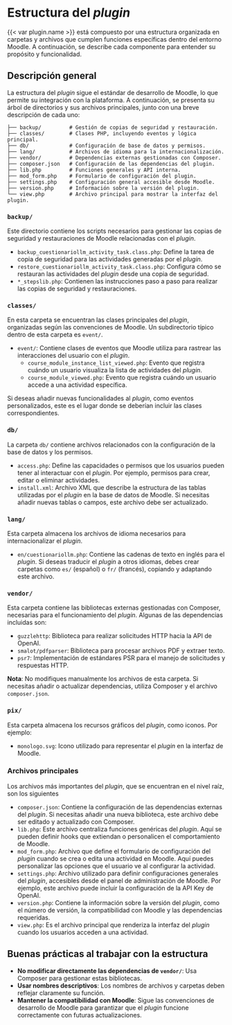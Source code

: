 # Estructura del _plugin_

{{< var plugin.name >}} está compuesto por una estructura organizada en
carpetas y archivos que cumplen funciones específicas dentro del entorno
Moodle. A continuación, se describe cada componente para entender su
propósito y funcionalidad.

## Descripción general

La estructura del _plugin_ sigue el estándar de desarrollo de Moodle, lo
que permite su integración con la plataforma. A continuación, se
presenta su árbol de directorios y sus archivos principales,
junto con una breve descripción de cada uno:

```text
├── backup/         # Gestión de copias de seguridad y restauración.
├── classes/        # Clases PHP, incluyendo eventos y lógica principal.
├── db/             # Configuración de base de datos y permisos.
├── lang/           # Archivos de idioma para la internacionalización.
├── vendor/         # Dependencias externas gestionadas con Composer.
├── composer.json   # Configuración de las dependencias del plugin.
├── lib.php         # Funciones generales y API interna.
├── mod_form.php    # Formulario de configuración del plugin.
├── settings.php    # Configuración general accesible desde Moodle.
├── version.php     # Información sobre la versión del plugin.
└── view.php        # Archivo principal para mostrar la interfaz del plugin.
```

### `backup/`

Este directorio contiene los scripts necesarios para gestionar las
copias de seguridad y restauraciones de Moodle relacionadas con el
_plugin_.

- `backup_cuestionariollm_activity_task.class.php`: Define la tarea de
  copia de seguridad para las actividades generadas por el _plugin_.
- `restore_cuestionariollm_activity_task.class.php`: Configura cómo se
  restauran las actividades del _plugin_ desde una copia de seguridad.
- `*_stepslib.php`: Contienen las instrucciones paso a paso para
  realizar las copias de seguridad y restauraciones.

### `classes/`

En esta carpeta se encuentran las clases principales del _plugin_,
organizadas según las convenciones de Moodle. Un subdirectorio típico
dentro de esta carpeta es `event/`.

- `event/`: Contiene clases de eventos que Moodle utiliza para 
  rastrear las interacciones del usuario con el _plugin_.
  - `course_module_instance_list_viewed.php`: Evento que registra cuándo
    un usuario visualiza la lista de actividades del _plugin_.
  - `course_module_viewed.php`: Evento que registra cuándo un usuario
    accede a una actividad específica.

Si deseas añadir nuevas funcionalidades al _plugin_, como eventos
personalizados, este es el lugar donde se deberían incluir las clases
correspondientes.

### `db/`

La carpeta `db/` contiene archivos relacionados con la configuración de
la base de datos y los permisos.

- `access.php`: Define las capacidades o permisos que los usuarios
  pueden tener al interactuar con el _plugin_. Por ejemplo, permisos para
  crear, editar o eliminar actividades.
- `install.xml`: Archivo XML que describe la estructura de las tablas
  utilizadas por el _plugin_ en la base de datos de Moodle. Si necesitas
  añadir nuevas tablas o campos, este archivo debe ser actualizado.

### `lang/`

Esta carpeta almacena los archivos de idioma necesarios para
internacionalizar el _plugin_.

- `en/cuestionariollm.php`: Contiene las cadenas de texto en inglés para
  el _plugin_. Si deseas traducir el _plugin_ a otros idiomas, debes crear
  carpetas como `es/` (español) o `fr/` (francés), copiando y adaptando
  este archivo.

### `vendor/`

Esta carpeta contiene las bibliotecas externas gestionadas con Composer,
necesarias para el funcionamiento del _plugin_. Algunas de las
dependencias incluidas son:

- `guzzlehttp`: Biblioteca para realizar solicitudes HTTP hacia la API
  de OpenAI.
- `smalot/pdfparser`: Biblioteca para procesar archivos PDF y extraer
  texto.
- `psr7`: Implementación de estándares PSR para el manejo de solicitudes
  y respuestas HTTP.

**Nota**: No modifiques manualmente los archivos de esta carpeta. Si
necesitas añadir o actualizar dependencias, utiliza Composer y el
archivo `composer.json`.

### `pix/`

Esta carpeta almacena los recursos gráficos del _plugin_, como iconos.
Por ejemplo:

- `monologo.svg`: Icono utilizado para representar el _plugin_ en la
  interfaz de Moodle.

### Archivos principales

Los archivos más importantes del _plugin_,
que se encuentran en el nivel raíz, son los siguientes

- `composer.json`: Contiene la configuración de las dependencias externas
del _plugin_. Si necesitas añadir una nueva biblioteca, este archivo
debe ser editado y actualizado con Composer.
- `lib.php`: Este archivo centraliza funciones genéricas del _plugin_.
Aquí se pueden definir hooks que extiendan o personalicen el
comportamiento de Moodle.
- `mod_form.php`: Archivo que define el formulario de configuración del
_plugin_ cuando se crea o edita una actividad en Moodle. Aquí puedes
personalizar las opciones que el usuario ve al configurar la actividad.
- `settings.php`: Archivo utilizado para definir configuraciones generales
del _plugin_, accesibles desde el panel de administración de Moodle. Por
ejemplo, este archivo puede incluir la configuración de la API Key de
OpenAI.
- `version.php`: Contiene la información sobre la versión del _plugin_,
como el número de versión, la compatibilidad con Moodle y las
dependencias requeridas.
- `view.php`: Es el archivo principal que renderiza la interfaz del _plugin_
cuando los usuarios acceden a una actividad.

## Buenas prácticas al trabajar con la estructura

- **No modificar directamente las dependencias de `vendor/`**: Usa
  Composer para gestionar estas bibliotecas.
- **Usar nombres descriptivos**: Los nombres de archivos y carpetas
  deben reflejar claramente su función.
- **Mantener la compatibilidad con Moodle**: Sigue las convenciones de
  desarrollo de Moodle para garantizar que el _plugin_ funcione
  correctamente con futuras actualizaciones.
